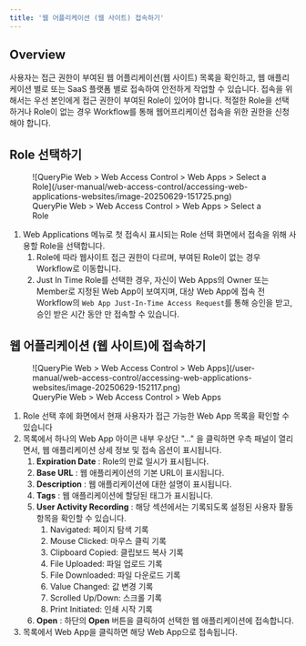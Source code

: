 ```yaml
---
title: '웹 어플리케이션 (웹 사이트) 접속하기'
---
```


## Overview

사용자는 접근 권한이 부여된 웹 어플리케이션(웹 사이트) 목록을 확인하고, 웹 애플리케이션 별로 또는 SaaS 플랫폼 별로 접속하여 안전하게 작업할 수 있습니다. 접속을 위해서는 우선 본인에게 접근 권한이 부여된 Role이 있어야 합니다. 적절한 Role을 선택하거나 Role이 없는 경우 Workflow를 통해 웹어프리케이션 접속을 위한 권한을 신청해야 합니다.

## Role 선택하기

<figure data-layout="center" data-align="center">
![QueryPie Web &gt; Web Access Control &gt; Web Apps &gt; Select a Role](/user-manual/web-access-control/accessing-web-applications-websites/image-20250629-151725.png)
<figcaption>
QueryPie Web &gt; Web Access Control &gt; Web Apps &gt; Select a Role
</figcaption>
</figure>

1. Web Applications 메뉴로 첫 접속시 표시되는 Role 선택 화면에서 접속을 위해 사용할 Role을 선택합니다. 
    1. Role에 따라 웹사이트 접근 권한이 다르며, 부여된 Role이 없는 경우 Workflow로 이동합니다.
    2. Just In Time Role를 선택한 경우, 자신이 Web Apps의 Owner 또는 Member로 지정된 Web App이 보여지며, 대상 Web App에 접속 전 Workflow의 `Web App Just-In-Time Access Request`를 통해 승인을 받고, 승인 받은 시간 동안 만 접속할 수 있습니다. 

## 웹 어플리케이션 (웹 사이트)에 접속하기

<figure data-layout="center" data-align="center">
![QueryPie Web &gt; Web Access Control &gt; Web Apps](/user-manual/web-access-control/accessing-web-applications-websites/image-20250629-152117.png)
<figcaption>
QueryPie Web &gt; Web Access Control &gt; Web Apps
</figcaption>
</figure>

1. Role 선택 후에 화면에서 현재 사용자가 접근 가능한 Web App 목록을 확인할 수 있습니다 
2. 목록에서 하나의 Web App 아이콘 내부 우상단 "..." 을 클릭하면 우측 패널이 열리면서, 웹 애플리케이션 상세 정보 및 접속 옵션이 표시됩니다.
    1.  **Expiration Date** : Role의 만료 일시가 표시됩니다. 
    2.  **Base URL** : 웹 애플리케이션의 기본 URL이 표시됩니다. 
    3.  **Description** : 웹 애플리케이션에 대한 설명이 표시됩니다. 
    4.  **Tags** : 웹 애플리케이션에 할당된 태그가 표시됩니다.
    5.  **User Activity Recording**  : 해당 섹션에서는 기록되도록 설정된 사용자 활동 항목을 확인할 수 있습니다.
        1. Navigated: 페이지 탐색 기록
        2. Mouse Clicked: 마우스 클릭 기록
        3. Clipboard Copied: 클립보드 복사 기록
        4. File Uploaded: 파일 업로드 기록
        5. File Downloaded: 파일 다운로드 기록
        6. Value Changed: 값 변경 기록
        7. Scrolled Up/Down: 스크롤 기록
        8. Print Initiated: 인쇄 시작 기록
    6.  **Open**  : 하단의  **Open**  버튼을 클릭하여 선택한 웹 애플리케이션에 접속합니다.
3. 목록에서 Web App을 클릭하면 해당 Web App으로 접속됩니다.


